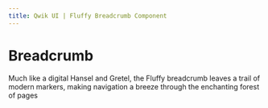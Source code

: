 ```yaml
---
title: Qwik UI | Fluffy Breadcrumb Component
---
```



# Breadcrumb

Much like a digital Hansel and Gretel, the Fluffy breadcrumb leaves a trail of modern markers, making navigation a breeze through the enchanting forest of pages
<br/>
<StatusBanner status={statusByComponent.fluffy.Breadcrumb}/> 
 